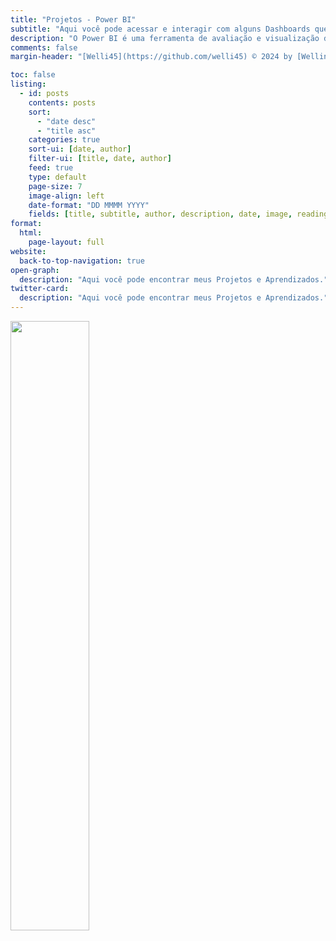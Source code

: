 ```yaml
---
title: "Projetos - Power BI"
subtitle: "Aqui você pode acessar e interagir com alguns Dashboards que criei em Power BI"
description: "O Power BI é uma ferramenta de avaliação e visualização de dados desenvolvida pela Microsoft. Com ela, dados são transformados em informação.Com o Power BI é possível gerar relatórios e dashboards que mostram números, estatísticas, valores, listas e gráficos de maneira simples e intuitiva. Isso porque a ferramenta tem o propósito de facilitar a visualização de dados e promover um maior envolvimento do espectador em relação à maneira como essas informações são apresentadas. [Fonte](https://ebaconline.com.br/blog/o-que-e-power-bi#:~:text=O%20Power%20BI%20%C3%A9%20uma%20ferramenta%20de%20avalia%C3%A7%C3%A3o,listas%20e%20gr%C3%A1ficos%20de%20maneira%20simples%20e%20intuitiva.)"
comments: false
margin-header: "[Welli45](https://github.com/welli45) © 2024 by [Wellington S.](https://github.com/welli45)"

toc: false
listing:
  - id: posts
    contents: posts
    sort: 
      - "date desc"
      - "title asc"
    categories: true
    sort-ui: [date, author]
    filter-ui: [title, date, author]
    feed: true
    type: default
    page-size: 7
    image-align: left
    date-format: "DD MMMM YYYY"
    fields: [title, subtitle, author, description, date, image, reading-time]
format:
  html:
    page-layout: full
website:
  back-to-top-navigation: true
open-graph:
  description: "Aqui você pode encontrar meus Projetos e Aprendizados."
twitter-card:
  description: "Aqui você pode encontrar meus Projetos e Aprendizados."
---
```

![](powerBI.jpg){fig-alt="PBI" width=50%}

<!-- ### Featured Posts
:::{#featured}
:::

<br></br>
--- -->
<br></br>

<!-- ### All Posts -->
:::{#posts}
:::

